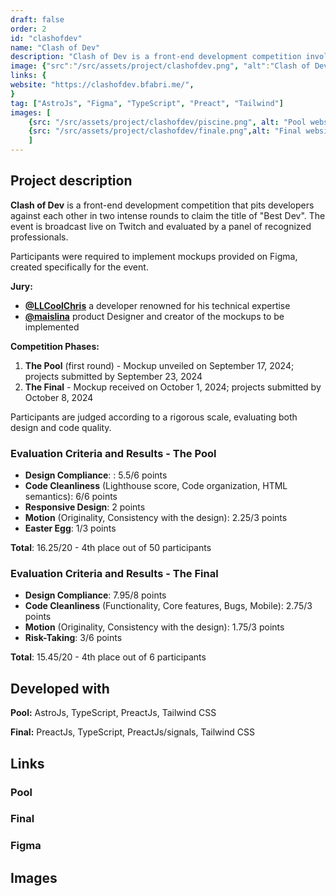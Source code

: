 ```yaml
---
draft: false
order: 2
id: "clashofdev"
name: "Clash of Dev"
description: "Clash of Dev is a front-end development competition involving the integration of Figma mockups, streamed live on Twitch and evaluated by a panel of renowned professionals."
image: {"src":"/src/assets/project/clashofdev.png", "alt":"Clash of Dev"}
links: {
website: "https://clashofdev.bfabri.me/",
}
tag: ["AstroJs", "Figma", "TypeScript", "Preact", "Tailwind"]
images: [
    {src: "/src/assets/project/clashofdev/piscine.png", alt: "Pool website - Clash of Dev"},
    {src: "/src/assets/project/clashofdev/finale.png",alt: "Final website - Clash of Dev"}
    ]
---
```


## Project description

**Clash of Dev** is a front-end development competition that pits developers against each other in two intense rounds to claim the title of "Best Dev".
The event is broadcast live on Twitch and evaluated by a panel of recognized professionals.

Participants were required to implement mockups provided on Figma, created specifically for the event.

**Jury:**
- **[@LLCoolChris](https://x.com/LLCoolChris_)** a developer renowned for his technical expertise
- **[@maislina](https://x.com/maislina_)** product Designer and creator of the mockups to be implemented

**Competition Phases:**
1. **The Pool** (first round) - Mockup unveiled on September 17, 2024; projects submitted by September 23, 2024
2. **The Final** - Mockup received on October 1, 2024; projects submitted by October 8, 2024

Participants are judged according to a rigorous scale, evaluating both design and code quality.

### Evaluation Criteria and Results - The Pool

- **Design Compliance**: : 5.5/6 points
- **Code Cleanliness** (Lighthouse score, Code organization, HTML semantics): 6/6 points  
- **Responsive Design**: 2 points
- **Motion** (Originality, Consistency with the design): 2.25/3 points   
- **Easter Egg**: 1/3 points

**Total**: 16.25/20 - 4th place out of 50 participants

### Evaluation Criteria and Results - The Final

- **Design Compliance**: 7.95/8 points
- **Code Cleanliness** (Functionality, Core features, Bugs, Mobile): 2.75/3 points  
- **Motion** (Originality, Consistency with the design): 1.75/3 points
- **Risk-Taking**: 3/6 points

**Total**: 15.45/20 - 4th place out of 6 participants

## Developed with

**Pool:** AstroJs, TypeScript, PreactJs, Tailwind CSS

**Final:** PreactJs, TypeScript, PreactJs/signals, Tailwind CSS

## Links

### Pool

<div class="flex flex-row gap-4">
  <Link href="https://clashofdev.bfabri.me/" text="Website"  />
  <Link href="https://github.com/befabri/clashofdev" text="Source code"  />
</div>

### Final

<div class="flex flex-row gap-4">
  <Link href="https://clashofdevfinal.bfabri.me/" text="Website"  />
  <Link href="https://github.com/befabri/clashofdevfinal" text="Source code"  />
</div>

### Figma

<Link href="https://www.figma.com/community/file/1428494308483445852/clash-of-dev" text="Figma"  />

## Images